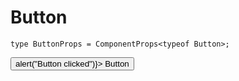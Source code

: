 # Button


```tsx
type ButtonProps = ComponentProps<typeof Button>;
```

<div className="pb-24">
  <DocsComponentLayout
    propInfo={[
      {
        name: "className",
        type: "string",
        defaultValue: "undefined",
        description: "The CSS class name for styling the button.",
      },
      {
        name: "variant",
        type: "string",
        defaultValue: "default",
        description:
          "The variant style of the button. Possible values are: 'link', 'default', 'primary', 'secondary', 'tertiary', 'destructive', 'info', 'outline', 'subtle', 'ghost', null, or undefined.",
      },
      {
        name: "size",
        type: "string",
        defaultValue: "default",
        description:
          "The size of the button. Possible values are: 'default', 'sm', 'md', 'lg', 'xl', null, or undefined.",
      },
      {
        name: "onClick",
        type: "Function",
        defaultValue: "null",
        description:
          "A callback function to be executed when the button is clicked.",
      },
    ]}
  >
    <Button variant="default" size="xl" onClick={() => alert("Button clicked")}>
      Button
    </Button>
  </DocsComponentLayout>
</div>
